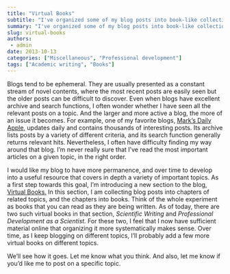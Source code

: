 ```yaml
---
title: "Virtual Books"
subtitle: "I've organized some of my blog posts into book-like collections."
summary: "I've organized some of my blog posts into book-like collections."
slug: virtual-books
authors:
 - admin
date: 2013-10-13
categories: ["Miscellaneous", "Professional development"]
tags: ["Academic writing", "Books"]
---
```


Blogs tend to be ephemeral. They are usually presented as a constant stream of novel contents, where the most recent posts are easily seen but the older posts can be difficult to discover. Even when blogs have excellent archive and search functions, I often wonder whether I have seen all the relevant posts on a topic. And the larger and more active a blog, the more of an issue it becomes. For example, one of my favorite blogs, [Mark’s Daily Apple,](https://www.marksdailyapple.com/) updates daily and contains thousands of interesting posts. Its archive lists posts by a variety of different criteria, and its search function generally returns relevant hits. Nevertheless, I often have difficulty finding my way around that blog. I’m never really sure that I’ve read the most important articles on a given topic, in the right order.

I would like my blog to have more permanence, and over time to develop into a useful resource that covers in depth a variety of important topics. As a first step towards this goal, I'm introducing a new section to the blog, [Virtual Books.](/virtualbooks) In this section, I am collecting blog posts into chapters of related topics, and the chapters into books. Think of the whole experiment as books that you can read as they are being written. As of today, there are two such virtual books in that section, *Scientific Writing* and *Professional Development as a Scientist.* For these two, I feel that I now have sufficient material online that organizing it more systematically makes sense. Over time, as I keep blogging on different topics, I’ll probably add a few more virtual books on different topics.

We’ll see how it goes. Let me know what you think. And also, let me know if you’d like me to post on a specific topic.
